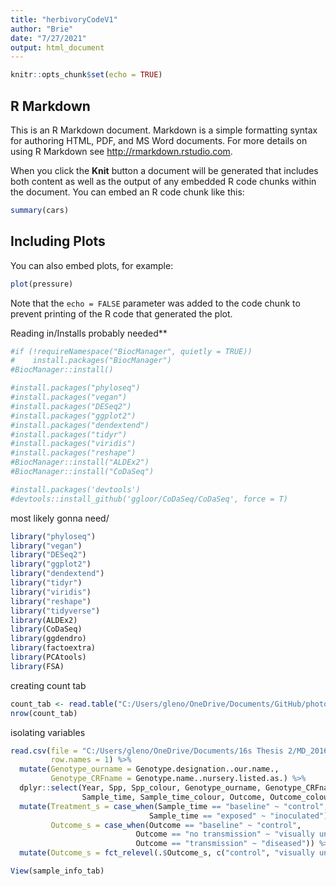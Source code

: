 ```yaml
---
title: "herbivoryCodeV1"
author: "Brie"
date: "7/27/2021"
output: html_document
---
```


```r
knitr::opts_chunk$set(echo = TRUE)
```

## R Markdown

This is an R Markdown document. Markdown is a simple formatting syntax for authoring HTML, PDF, and MS Word documents. For more details on using R Markdown see <http://rmarkdown.rstudio.com>.

When you click the **Knit** button a document will be generated that includes both content as well as the output of any embedded R code chunks within the document. You can embed an R code chunk like this:

```r
summary(cars)
```

## Including Plots

You can also embed plots, for example:

```r
plot(pressure)
```

Note that the `echo = FALSE` parameter was added to the code chunk to prevent printing of the R code that generated the plot.


Reading in/Installs probably needed**
```r
#if (!requireNamespace("BiocManager", quietly = TRUE))
#    install.packages("BiocManager")
#BiocManager::install()

#install.packages("phyloseq")
#install.packages("vegan")
#install.packages("DESeq2")
#install.packages("ggplot2")
#install.packages("dendextend")
#install.packages("tidyr")
#install.packages("viridis")
#install.packages("reshape")
#BiocManager::install("ALDEx2")
#BiocManager::install("CoDaSeq")

#install.packages('devtools')
#devtools::install_github('ggloor/CoDaSeq/CoDaSeq', force = T)

```
most likely gonna need\/
```r
library("phyloseq")
library("vegan")
library("DESeq2")
library("ggplot2")
library("dendextend")
library("tidyr")
library("viridis")
library("reshape")
library("tidyverse")
library(ALDEx2)
library(CoDaSeq)
library(ggdendro)
library(factoextra)
library(PCAtools)
library(FSA)
```

creating count tab
```r
count_tab <- read.table("C:/Users/gleno/OneDrive/Documents/GitHub/photogrammetryNOAA/herbivory/data/herbivoryDataSheet4R.csv", header = T, sep = "\t", row.names = 1)
nrow(count_tab)
```

isolating variables 
```r
read.csv(file = "C:/Users/gleno/OneDrive/Documents/16s Thesis 2/MD_2016_16s_margaretmiller.csv", 
         row.names = 1) %>% 
  mutate(Genotype_ourname = Genotype.designation..our.name., 
         Genotype_CRFname = Genotype.name..nursery.listed.as.) %>%
  dplyr::select(Year, Spp, Spp_colour, Genotype_ourname, Genotype_CRFname, 
                Sample_time, Sample_time_colour, Outcome, Outcome_colour) %>%
  mutate(Treatment_s = case_when(Sample_time == "baseline" ~ "control", 
                               Sample_time == "exposed" ~ "inoculated"), 
         Outcome_s = case_when(Outcome == "baseline" ~ "control", 
                            Outcome == "no transmission" ~ "visually unaffected", 
                            Outcome == "transmission" ~ "diseased")) %>% 
  mutate(Outcome_s = fct_relevel(.$Outcome_s, c("control", "visually unaffected", "diseased")))-> sample_info_tab

View(sample_info_tab)
```











